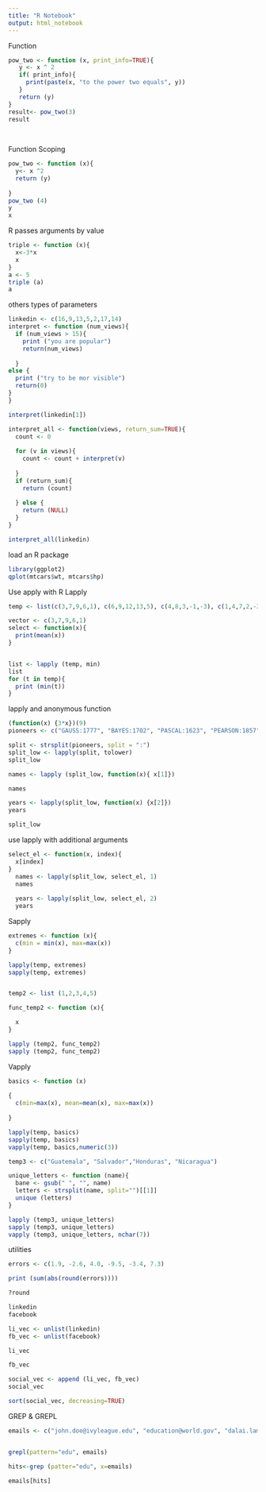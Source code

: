 ---
title: "R Notebook"
output: html_notebook
---
Function

```{r}
pow_two <- function (x, print_info=TRUE){
   y <- x ^ 2
   if( print_info){
     print(paste(x, "to the power two equals", y))
   }
   return (y)
}
result<- pow_two(3)
result
  
  
```
Function Scoping

```{r}

pow_two <- function (x){
  y<- x ^2
  return (y)
  
}
pow_two (4)
y
x
```


R passes  arguments by value
```{r}

triple <- function (x){
  x<-3*x
  x
}
a <- 5
triple (a)
a


```

others types of parameters

```{r}

linkedin <- c(16,9,13,5,2,17,14)
interpret <- function (num_views){
  if (num_views > 15){
    print ("you are popular")
    return(num_views)
    
  }
else {
  print ("try to be mor visible")
  return(0)
}
}

interpret(linkedin[1])

interpret_all <- function(views, return_sum=TRUE){
  count <- 0
  
  for (v in views){
    count <- count + interpret(v)
    
  }
  if (return_sum){
    return (count)
    
  } else {
    return (NULL)
  }
}

interpret_all(linkedin)
```
load an R package
```{r}
library(ggplot2)
qplot(mtcars$wt, mtcars$hp)
```


Use apply with R
Lapply



```{r}
temp <- list(c(3,7,9,6,1), c(6,9,12,13,5), c(4,8,3,-1,-3), c(1,4,7,2,-2), c(5,7,9,4,2), c(-3,5,8,9,4), c(3,6,9,4,1))

vector <- c(3,7,9,6,1)
select <- function(x){
  print(mean(x))
}


list <- lapply (temp, min)
list
for (t in temp){
  print (min(t))
}

```
lapply and anonymous function 

```{r}
(function(x) {3*x})(9)
pioneers <- c("GAUSS:1777", "BAYES:1702", "PASCAL:1623", "PEARSON:1857")

split <- strsplit(pioneers, split = ":")
split_low <- lapply(split, tolower)
split_low

names <- lapply (split_low, function(x){ x[1]})

names

years <- lapply(split_low, function(x) {x[2]})
years

split_low


```
use lapply with additional arguments
```{r}
select_el <- function(x, index){
  x[index]
}
  names <- lapply(split_low, select_el, 1)
  names
  
  years <- lapply(split_low, select_el, 2)
  years

```
Sapply

```{r}

extremes <- function (x){
  c(min = min(x), max=max(x))
}

lapply(temp, extremes)
sapply(temp, extremes)


temp2 <- list (1,2,3,4,5)

func_temp2 <- function (x){

  x
}

lapply (temp2, func_temp2)
sapply (temp2, func_temp2)

```

Vapply

```{r}

basics <- function (x)
  
{
  c(min=max(x), mean=mean(x), max=max(x))
  
}

lapply(temp, basics)
sapply(temp, basics)
vapply(temp, basics,numeric(3))

temp3 <- c("Guatemala", "Salvador","Honduras", "Nicaragua")

unique_letters <- function (name){
  bane <- gsub(" ", "", name)
  letters <- strsplit(name, split="")[[1]]
  unique (letters)
}

lapply (temp3, unique_letters)
sapply (temp3, unique_letters)
vapply (temp3, unique_letters, nchar(7))

```



utilities

```{r}

errors <- c(1.9, -2.6, 4.0, -9.5, -3.4, 7.3)

print (sum(abs(round(errors))))

?round

linkedin
facebook

li_vec <- unlist(linkedin)
fb_vec <- unlist(facebook)

li_vec

fb_vec

social_vec <- append (li_vec, fb_vec)
social_vec

sort(social_vec, decreasing=TRUE)

```

GREP & GREPL

```{r}


emails <- c("john.doe@ivyleague.edu", "education@world.gov", "dalai.lama@peace.org","invalid.edu", "quant@bigdatacollege.edu", "cookie.monster@sesame.tv")


grepl(pattern="edu", emails)

hits<-grep (patter="edu", x=emails)

emails[hits]
```



